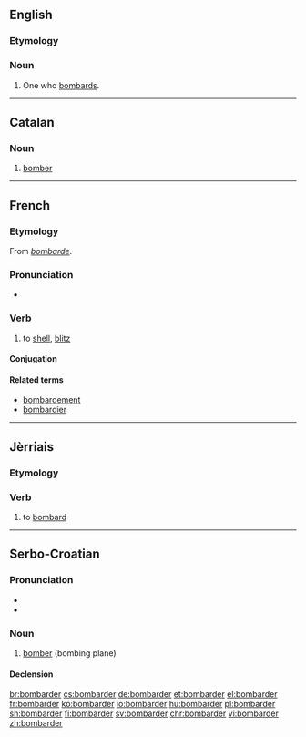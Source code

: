 ==English==

===Etymology===
{{suffix|bombard|er}}

===Noun===
{{en-noun}}

# One who [[bombard]]s.

----

==Catalan==

===Noun===
{{ca-noun|m}}

# [[bomber]]

----

==French==

===Etymology===
From ''[[bombarde]]''.

===Pronunciation===
* {{audio|Fr-bombarder.ogg|Audio|lang=fr}}

===Verb===
{{fr-verb}}

# to [[shell]], [[blitz]]

====Conjugation====
{{fr-conj-er|bombard|avoir}}

====Related terms====
* [[bombardement]]
* [[bombardier]]

----

==Jèrriais==

===Etymology===
{{rfe|lang=roa-jer}}

===Verb===
{{roa-jer-verb}}

# to [[bombard]]

----

==Serbo-Croatian==

===Pronunciation===
* {{IPA|/bombǎrdeːr/|lang=sh}}
* {{hyphenation|bom|bar|der|lang=sh}}

===Noun===
{{sh-noun|g=m|head=bombàrdēr|r|бомбардер|бомба̀рде̄р}}

# [[bomber]] (bombing plane)

====Declension====
{{sh-decl-noun
|bombàrdēr|bombarderi
|bombardéra|bombardera
|bombarderu|bombarderima
|bombarder|bombardere
|bombarderu|bombarderi
|bombarderu|bombarderima
|bombarderom|bombarderima
}}

[[br:bombarder]]
[[cs:bombarder]]
[[de:bombarder]]
[[et:bombarder]]
[[el:bombarder]]
[[fr:bombarder]]
[[ko:bombarder]]
[[io:bombarder]]
[[hu:bombarder]]
[[pl:bombarder]]
[[sh:bombarder]]
[[fi:bombarder]]
[[sv:bombarder]]
[[chr:bombarder]]
[[vi:bombarder]]
[[zh:bombarder]]
